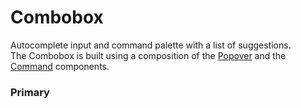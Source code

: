 
<Meta of={Story} />

# Combobox

Autocomplete input and command palette with a list of suggestions. \
The Combobox is built using a composition of the [Popover](/docs/primitives-popover--docs) and the [Command](/docs/primitives-command--docs) components.

### Primary

<Canvas of={Story.Primary} />

<Primary />
<Controls />
